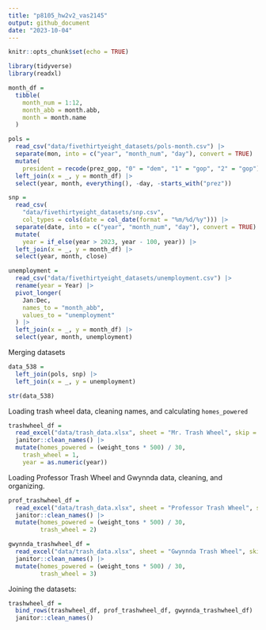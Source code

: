 ```yaml
---
title: "p8105_hw2v2_vas2145"
output: github_document
date: "2023-10-04"
---
```


```r
knitr::opts_chunk$set(echo = TRUE)
```

```r
library(tidyverse)
library(readxl)
```

```r
month_df = 
  tibble(
    month_num = 1:12,
    month_abb = month.abb,
    month = month.name
  )

pols = 
  read_csv("data/fivethirtyeight_datasets/pols-month.csv") |>
  separate(mon, into = c("year", "month_num", "day"), convert = TRUE) |>
  mutate(
    president = recode(prez_gop, "0" = "dem", "1" = "gop", "2" = "gop")) |>
  left_join(x = _, y = month_df) |> 
  select(year, month, everything(), -day, -starts_with("prez"))
```

```r
snp = 
  read_csv(
    "data/fivethirtyeight_datasets/snp.csv",
    col_types = cols(date = col_date(format = "%m/%d/%y"))) |>
  separate(date, into = c("year", "month_num", "day"), convert = TRUE) |>
  mutate(
    year = if_else(year > 2023, year - 100, year)) |> 
  left_join(x = _, y = month_df) |> 
  select(year, month, close) 
```


```r
unemployment = 
  read_csv("data/fivethirtyeight_datasets/unemployment.csv") |>
  rename(year = Year) |>
  pivot_longer(
    Jan:Dec, 
    names_to = "month_abb",
    values_to = "unemployment"
  ) |> 
  left_join(x = _, y = month_df) |> 
  select(year, month, unemployment)
```

Merging datasets
```r
data_538 = 
  left_join(pols, snp) |>
  left_join(x = _, y = unemployment)

str(data_538)
```

Loading trash wheel data, cleaning names, and calculating `homes_powered`
```r
trashwheel_df =
  read_excel("data/trash_data.xlsx", sheet = "Mr. Trash Wheel", skip = 1, col_names = TRUE) |> 
  janitor::clean_names() |> 
  mutate(homes_powered = (weight_tons * 500) / 30,
    trash_wheel = 1,
    year = as.numeric(year))
```

Loading Professor Trash Wheel and Gwynnda data, cleaning, and organizing.
```r
prof_trashwheel_df =
  read_excel("data/trash_data.xlsx", sheet = "Professor Trash Wheel", skip = 1, col_names = TRUE) |> 
  janitor::clean_names() |> 
  mutate(homes_powered = (weight_tons * 500) / 30,
         trash_wheel = 2)

gwynnda_trashwheel_df =
  read_excel("data/trash_data.xlsx", sheet = "Gwynnda Trash Wheel", skip = 1, col_names = TRUE) |> 
  janitor::clean_names() |> 
  mutate(homes_powered = (weight_tons * 500) / 30,
         trash_wheel = 3)
```


Joining the datasets:


```r
trashwheel_df =
  bind_rows(trashwheel_df, prof_trashwheel_df, gwynnda_trashwheel_df) |> 
  janitor::clean_names()
```

